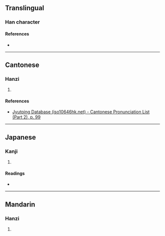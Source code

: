 {{character info/new}}
==Translingual==

===Han character===
{{Han char|rn=46|rad=山|as=06|sn=9|four=21727|canj=UMBL,XUMBL|ids=⿰山而}}

====References====
* {{Han ref|kx=0310.230|dkj=08034|hdz=10769.180|uh=5CCF|ud=23759|bh=CEA9|bd=52905}}

----

==Cantonese==

===Hanzi===
{{yue-hanzi|jyut=[[ji4]]|y=yi4}}

# {{rfdef|yue|sort=山06}}

====References====
* [http://www.iso10646hk.net/jp/document/download.jsp Jyutping Database (iso10646hk.net) - Cantonese Pronunciation List (Part 2), p. 99]

----

==Japanese==

===Kanji===
{{ja-kanji|grade=|rs=山06}}

# {{rfdef|ja|sort=山06}}

====Readings====
* {{ja-readings|on=[[じ]] (ji), [[に]] (ni)|kun=}}

----

==Mandarin==

===Hanzi===
{{cmn-hanzi|pin=[[ér]] ([[er2]])|wg=erh<sup>2</sup>}}

# {{rfdef|cmn|sort=山06}}